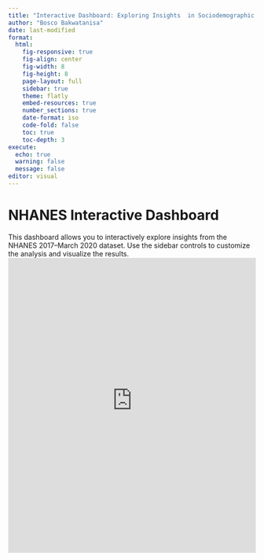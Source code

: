 ```yaml
---
title: "Interactive Dashboard: Exploring Insights  in Sociodemographic and Health Associations from the NHANES 2017–March 2020 Dataset"
author: "Bosco Bakwatanisa"
date: last-modified
format: 
  html:
    fig-responsive: true
    fig-align: center
    fig-width: 8
    fig-height: 8
    page-layout: full
    sidebar: true
    theme: flatly
    embed-resources: true
    number_sections: true
    date-format: iso
    code-fold: false
    toc: true
    toc-depth: 3
execute:
  echo: true
  warning: false
  message: false
editor: visual
---
```


# NHANES Interactive Dashboard

This dashboard allows you to interactively explore insights from the NHANES 2017–March 2020 dataset. Use the sidebar controls to customize the analysis and visualize the results.
<iframe src="https://boscommuto92.shinyapps.io/Study1Dashboard/" width="100%" height="600px" style="border: none;"></iframe>














